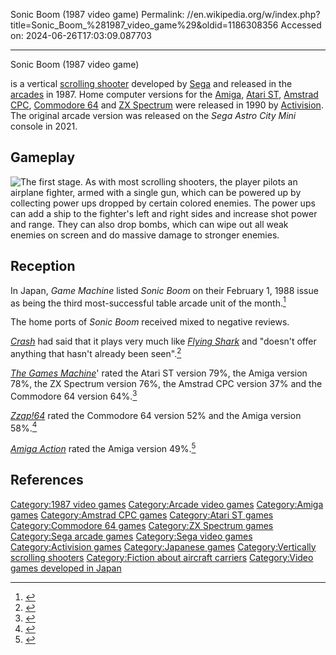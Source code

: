 Sonic Boom (1987 video game)
Permalink: //en.wikipedia.org/w/index.php?title=Sonic_Boom_%281987_video_game%29&oldid=1186308356
Accessed on: 2024-06-26T17:03:09.087703



------
Sonic Boom (1987 video game)
{{Short description|1987 video game}}
{{redirect|Sonic Boom (video game)|the series of video games based on the Sonic the Hedgehog franchise|Sonic boom (disambiguation)}}
{{Infobox video game
|title = Sonic Boom
|image = Sonic Boom arcade flyer.jpg
|caption = Arcade flyer
|developer = [[Sega]]<br>Source Software (EU)
|publisher = {{vgrelease|JP|[[Sega]]}}{{vgrelease|[[North America|NA]]/[[Europe|EU]]|[[Activision]]}}
|composer = Katsuhiro Hayashi
|platforms = [[Arcade game|Arcade]], [[Amiga]], [[Amstrad CPC]], [[Atari ST]], [[Commodore 64]], [[ZX Spectrum]]
|released = '''Arcade'''{{vgrelease|JP|December 1987<ref name=ac>{{cite web|url=http://www.arcade-history.com/?n=sonic-boom&page=detail&id=3505|title=Arcade Release Date|accessdate=2014-02-19}}</ref>}}'''Amiga'''{{vgrelease|NA|1990<ref name=hc>{{cite web|url=http://www.mobygames.com/game/sonic-boom/release-info|title=Home Computer Release Dates|accessdate=2013-11-06}} at [[MobyGames]]</ref>}}'''Amstrad CPC'''{{vgrelease|EU|1990<ref name=hc/>}}'''Atari ST'''{{vgrelease|EU|1990<ref name=hc/>}}'''Commodore 64'''{{vgrelease|EU|1990<ref name=hc/>}}'''ZX Spectrum'''{{vgrelease|EU|1990<ref name=hc/>}}
|genre = [[Scrolling shooter]]
|modes = up to 2 players
|arcade system = [[List of Sega arcade system boards#Sega System 16|Sega System 16]]
}}

{{nihongo|'''''Sonic Boom'''''|ソニック・ブーム|Sonikku Būmu}} is a vertical [[scrolling shooter]] developed by [[Sega]] and released in the [[Arcade game|arcades]] in 1987. Home computer versions for the [[Amiga]], [[Atari ST]], [[Amstrad CPC]], [[Commodore 64]] and [[ZX Spectrum]] were released in 1990 by [[Activision]]. The original arcade version was released on the ''Sega Astro City Mini'' console in 2021.

==Gameplay==
{{expand section|date=November 2013}}
[[File:Sonic Boom Gameplay screenshot.png|left|thumb|The first stage.]]
As with most scrolling shooters, the player pilots an airplane fighter, armed with a single gun, which can be powered up by collecting power ups dropped by certain colored enemies. The power ups can add a ship to the fighter's left and right sides and increase shot power and range. They can also drop bombs, which can wipe out all weak enemies on screen and do massive damage to stronger enemies.

==Reception==
{{Video game reviews
|YSinclair = 5/10<ref name=j>{{cite web|url=http://www.ysrnry.co.uk/articles/sonicboom.htm|title=Your Sinclair Review|date=June 1990|accessdate=2013-11-09}}</ref>
|CRASH = 59%<ref name=h>{{cite web|url=http://www.worldofspectrum.org/showmag.cgi?mag=Crash/Issue77/Pages/Crash7700043.jpg|title=Crash Home Computer Review|date=June 1990|accessdate=2013-11-09}}</ref>
|SUser = 60%<ref name=l>{{cite web|url=http://www.worldofspectrum.org/showmag.cgi?mag=SinclairUser/Issue100/Pages/SinclairUser10000069.jpg|title=Sinclair User Review|date=June 1990|accessdate=2013-11-09}}</ref>
|CVG = 53%<ref name=s>{{cite web|url=ftp://ftp.worldofspectrum.org/pub/sinclair/magazines/C+VG/Issue103/Pages/CVG10300085.jpg|title=Computer and Video Games Review|date=June 1990|accessdate=2013-11-06}}</ref>
|rev1 = 
|rev1Score = 
|rev2 = 
|rev2Score = 
|award1Pub = 
|award1 = 
|award2Pub = 
|award2 = 
}}

In Japan, ''Game Machine'' listed ''Sonic Boom'' on their February 1, 1988 issue as being the third most-successful table arcade unit of the month.<ref>{{cite magazine|title=Game Machine's Best Hit Games 25 - テーブル型TVゲーム機 (Table Videos)|magazine=[[:ja:ゲームマシン|Game Machine]]|issue=325|publisher=[[:ja:アミューズメント通信社|Amusement Press, Inc.]]|date=1 February 1988|page=23|lang=ja}}</ref>

The home ports of ''Sonic Boom'' received mixed to negative reviews.

''[[Crash (magazine)|Crash]]'' had said that it plays very much like ''[[Flying Shark]]'' and "doesn't offer anything that hasn't already been seen".<ref name=review0>{{cite web|url=http://www.solvalou.com/subpage/arcade_reviews/77/318/sonic_boom_review.html|title=Crash Review|date=May 1988|accessdate=2013-11-09}}</ref>

''[[The Games Machine]]''' rated the Atari ST version 79%, the Amiga version 78%, the ZX Spectrum version 76%, the Amstrad CPC version 37% and the Commodore 64 version 64%.<ref name=review1>{{cite web|url=ftp://ftp.worldofspectrum.org/pub/sinclair/magazines/TheGamesMachine/Issue31/Pages/TheGamesMachine3100050.jpg|title=The Games Machine Review|date=June 1990|accessdate=2013-11-09}}</ref>

''[[Zzap!64]]'' rated the Commodore 64 version 52% and the Amiga version 58%.<ref name=review2>{{cite web|url=http://www.zzap64.co.uk/cgi-bin/displaypage.pl?issue=064&amp;page=014&amp;thumbstart=0&amp;magazine=zzap&amp;check=1|title=Zzap!64 Review|date=August 1990|accessdate=2013-11-09}}</ref>

''[[Amiga Action]]'' rated the Amiga version 49%.<ref name=review3>{{cite web|url=http://amr.abime.net/review_26650|title=Amiga Action Review|date=July 1990|accessdate=2013-11-09}}</ref>

==References==
{{reflist}}

[[Category:1987 video games]]
[[Category:Arcade video games]]
[[Category:Amiga games]]
[[Category:Amstrad CPC games]]
[[Category:Atari ST games]]
[[Category:Commodore 64 games]]
[[Category:ZX Spectrum games]]
[[Category:Sega arcade games]]
[[Category:Sega video games]]
[[Category:Activision games]]
[[Category:Japanese games]]
[[Category:Vertically scrolling shooters]]
[[Category:Fiction about aircraft carriers]]
[[Category:Video games developed in Japan]]